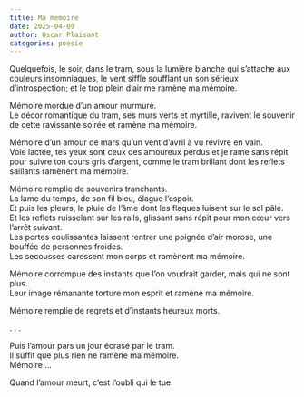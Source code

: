 ```yaml
---
title: Ma mémoire
date: 2025-04-09
author: Oscar Plaisant
categories: poesie
---
```


Quelquefois, le soir, dans le tram, sous la lumière blanche qui s'attache aux couleurs insomniaques, le vent siffle soufflant un son sérieux d'introspection; et le trop plein d'air me ramène ma mémoire.

Mémoire mordue d'un amour murmuré. <br/>
Le décor romantique du tram, ses murs verts et myrtille, ravivent le souvenir de cette ravissante soirée et ramène ma mémoire.

Mémoire d'un amour de mars qu'un vent d'avril à vu revivre en vain. <br/>
Voie lactée, tes yeux sont ceux des amoureux perdus et je rame sans répit pour suivre ton cours gris d'argent, comme le tram brillant dont les reflets saillants ramènent ma mémoire.

Mémoire remplie de souvenirs tranchants. <br/>
La lame du temps, de son fil bleu, élague l'espoir. <br/>
Et puis les pleurs, la pluie de l'âme dont les flaques luisent sur le sol pâle. <br/>
Et les reflets ruisselant sur les rails, glissant sans répit pour mon cœur vers l'arrêt suivant. <br/>
Les portes coulissantes laissent rentrer une poignée d'air morose, une bouffée de personnes froides. <br/>
Les secousses caressent mon corps et ramènent ma mémoire.

Mémoire corrompue des instants que l'on voudrait garder, mais qui ne sont plus. <br/>
Leur image rémanante torture mon esprit et ramène ma mémoire.


Mémoire remplie de regrets et d'instants heureux morts.

. . .

Puis l'amour pars un jour écrasé par le tram.
<br/>
Il suffit que plus rien ne ramène ma mémoire.
<br/>
Mémoire ...


Quand l'amour meurt, c'est l'oubli qui le tue.

